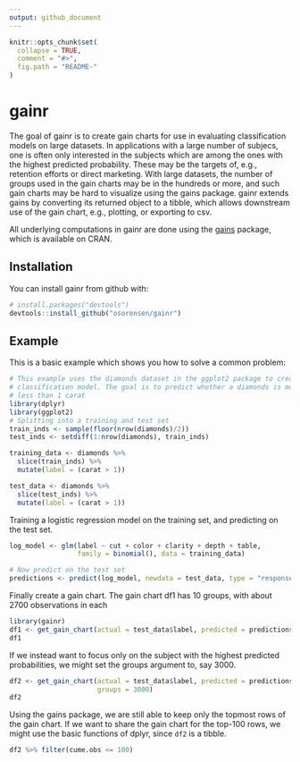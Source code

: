 ```yaml
---
output: github_document
---
```


<!-- README.md is generated from README.Rmd. Please edit that file -->

```r
knitr::opts_chunk$set(
  collapse = TRUE,
  comment = "#>",
  fig.path = "README-"
)
```

# gainr

The goal of gainr is to create gain charts for use in evaluating classification models on large datasets. In applications with a large number of subjecs, one is often only interested in the subjects which are among the ones with the highest predicted probability. These may be the targets of, e.g., retention efforts or direct marketing. With large datasets, the number of groups used in the gain charts may be in the hundreds or more, and such gain charts may be hard to visualize using the gains package. gainr extends gains by converting its returned object to a tibble, which allows downstream use of the gain chart, e.g., plotting, or exporting to csv.

All underlying computations in gainr are done using the [gains](https://cran.r-project.org/web/packages/gains/index.html) package, which is available on CRAN.

## Installation

You can install gainr from github with:

```r
# install.packages("devtools")
devtools::install_github("osorensen/gainr")
```

## Example

This is a basic example which shows you how to solve a common problem:

```r
# This example uses the diamonds dataset in the ggplot2 package to create a
# classification model. The goal is to predict whether a diamonds is more or
# less than 1 carat
library(dplyr)
library(ggplot2)
# Splitting into a training and test set
train_inds <- sample(floor(nrow(diamonds)/2))
test_inds <- setdiff(1:nrow(diamonds), train_inds)

training_data <- diamonds %>% 
  slice(train_inds) %>% 
  mutate(label = (carat > 1))

test_data <- diamonds %>% 
  slice(test_inds) %>% 
  mutate(label = (carat > 1))
```

Training a logistic regression model on the training set, and predicting on the test set.
```r
log_model <- glm(label ~ cut + color + clarity + depth + table, 
                 family = binomial(), data = training_data)

# Now predict on the test set
predictions <- predict(log_model, newdata = test_data, type = "response")
```

Finally create a gain chart. The gain chart df1 has 10 groups, with about 2700 observations in each
```r
library(gainr)
df1 <- get_gain_chart(actual = test_data$label, predicted = predictions)
df1
```

If we instead want to focus only on the subject with the highest predicted probabilities, we might set the groups argument to, say 3000. 
```r
df2 <- get_gain_chart(actual = test_data$label, predicted = predictions,
                      groups = 3000)
df2
```

Using the gains package, we are still able to keep only the topmost rows of the gain chart. If we want to share the gain chart for the top-100 rows, we might use the basic functions of dplyr, since `df2` is a tibble.

```r
df2 %>% filter(cume.obs <= 100)
```



